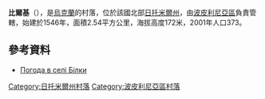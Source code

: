 {{coord|50|3|38|N|29|34|4|E|scale:30000|display=title}}

'''比爾基'''（{{lang-uk|Білки}}），是[[烏克蘭|烏克蘭]]的村落，位於該國北部[[日托米爾州|日托米爾州]]，由[[波皮利尼亞區|波皮利尼亞區]]負責管轄，始建於1546年，面積2.54平方公里，海拔高度172米，2001年人口373。

==參考資料==
* [http://weather.in.ua/ua/zhitomirskaja/1280 Погода в селі Білки] {{Wayback|url=http://weather.in.ua/ua/zhitomirskaja/1280 |date=20160305190557 }}

{{DEFAULTSORT:Білки}}
[[Category:日托米爾州村落|Category:日托米爾州村落]]
[[Category:波皮利尼亞區村落|Category:波皮利尼亞區村落]]


{{Zhytomyr-geo-stub}}